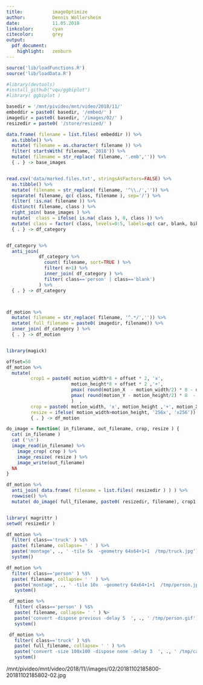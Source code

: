 ```yaml
---
title:           imageOptimize
author:          Dennis Wollersheim 
date:            11.05.2018
linkcolor:       cyan
citecolor:       grey
output:
  pdf_document:
    highlight:   zenburn
---
```

```r
source('lib/loadFunctions.R')
source('lib/loadData.R')

#library(devtools)
#install_github("vqv/ggbiplot")
#library( ggbiplot )

basedir = '/mnt/pivideo/mnt/video/2018/11/'
embeddir = paste0( basedir, '/embed/' )
imagedir = paste0( basedir, '/images/02/' )
resizedir = paste0( '/store/resized/' )

data.frame( filename = list.files( embeddir )) %>% 
  as.tibble() %>%
  mutate( filename = as.character( filename )) %>%
  filter( startsWith( filename, '2018')) %>% 
  mutate( filename = str_replace( filename, '.emb','')) %>%
  { . } -> base_images 


read.csv('data/marked.files.txt', stringsAsFactors=FALSE) %>% 
  as.tibble() %>%
  mutate( filename = str_replace( filename, '^\\./','')) %>%
  separate( filename, qc( class, filename ), sep='/') %>%
  filter( !is.na( filename )) %>% 
  distinct( filename, class ) %>%
  right_join( base_images ) %>%
  mutate(  class = ifelse( is.na( class ), 0, class )) %>%
  mutate( class = factor( class, levels=0:5, labels=qc( car, blank, bike, person, carPerson, truck))) %>% 
  { . } -> df_category


df_category %>% 
  anti_join( 
            df_category %>% 
              count( filename, sort=TRUE ) %>%
              filter( n>1) %>%
              inner_join( df_category ) %>%
              filter( class=='person' | class=='blank') 
            ) %>% 
  { . } -> df_category



df_motion %>%
  mutate( filename = str_replace( filename, '^.*/','')) %>%
  mutate( full_filename = paste0( imagedir, filename)) %>%
  inner_join( df_category ) %>%
  { . } -> df_motion


library(magick)

offset=50
df_motion %>%
  mutate( 
         crop1 = paste0( motion_width*8 + offset * 2, 'x', 
                        motion_height*8 + offset * 2 ,'+', 
                        pmax( round(motion_X  - motion_width/2) * 8 - offset, 0 ), '+', 
                        pmax( round(motion_Y - motion_height/2) * 8  - offset, 0 )
                        )  ,
         crop = paste0( motion_width, 'x', motion_height ,'+', motion_X, '+', motion_Y ),
         resize = ifelse( motion_width>motion_height, '256x', 'x256')) %>% 
         { . } -> df_motion

do_image = function( in_filename, out_filename, crop, resize ) {
  cat( in_filename )
  cat ('\n')
  image_read(in_filename) %>% 
    image_crop( crop ) %>% 
    image_resize( resize ) %>%
    image_write(out_filename)
  NA
}

df_motion %>%
  anti_join( data.frame( filename = list.files( resizedir ) ) ) %>%
  rowwise() %>%
  mutate( do_image( full_filename, paste0( resizedir, filename), crop1, resize ))


library( magrittr )
setwd( resizedir )

df_motion %>% 
  filter( class=='truck' ) %$%
  paste( filename, collapse= ' ' ) %>%
  paste('montage', ., ' -tile 5x  -geometry 64x64+1+1  /tmp/truck.jpg') %>%
  system()

df_motion %>% 
  filter( class=='person' ) %$%
  paste( filename, collapse= ' ' ) %>%
   paste('montage', ., ' -tile 10x  -geometry 64x64+1+1  /tmp/person.jpg') %>%
   system()

 df_motion %>% 
   filter( class=='person' ) %$%
   paste( filename, collapse= ' ' ) %>
   paste('convert -dispose previous -delay 5  ', ., ' /tmp/person.gif') %>%
   system()

 df_motion %>% 
   filter( class=='truck' ) %$%
   paste( full_filename, collapse= ' ' ) %>%
   paste('convert -size 100x100 -dispose none -delay 3  ', ., ' /tmp/car.gif') %>%
   system()

```


/mnt/pivideo/mnt/video/2018/11//images/02/20181102185800-20181102185802-02.jpg

